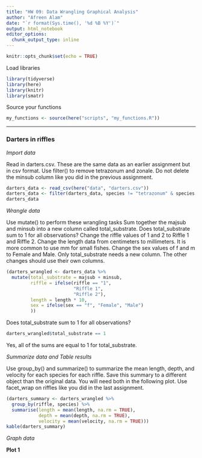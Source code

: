 ```yaml
---
title: "HW 09: Data Wrangling Graphical Analysis"
author: "Afreen Alam"
date: "`r format(Sys.time(), '%d %B %Y')`"
output: html_notebook
editor_options: 
  chunk_output_type: inline
---
```


```r
knitr::opts_chunk$set(echo = TRUE)
```

Load libraries

```r
library(tidyverse)
library(here)
library(knitr)
library(smatr)
```

Source your functions

```r
my_functions <- source(here("scripts", "my_functions.R"))
```


***
### Darters in riffles

*Import data*

Read in darters.csv. These are the same data as an earlier assignment but in csv format.
Use filter() to remove tetrazonum and zonale.
Do not delete the minsub column like you did in the previous assignment.


```r
darters_data <- read_csv(here("data", "darters.csv"))
darters_data <- filter(darters_data, species != "tetrazonum" & species != "zonale")
darters_data
```


*Wrangle data*

Use mutate() to perform these wrangling tasks
Sum together the majsub and minsub into a new column called total_substrate. Does total_substrate sum to 1 for all observations?
Change the riffle values of 1 and 2 to Riffle 1 and Riffle 2.
Change the length data from centimeters to millimeters. It is more common to use mm for small fishes.
Change the sex values of f and m to Female and Male.
Only total_substrate needs a new column. The other changes should use their own columns.


```r
(darters_wrangled <- darters_data %>%
  mutate(total_substrate = majsub + minsub,
         riffle = ifelse(riffle == "1",
                         "Riffle 1",
                         "Riffle 2"),
         length = length * 10,
         sex = ifelse(sex == "f", "Female", "Male")
         ))
```

Does total_substrate sum to 1 for all observations?

```r
darters_wrangled$total_substrate == 1
```
Yes, all of the sums are equal to 1 for total_substrate.


*Summarize data and Table results*

Use group_by() and summarize() to summarize the mean length, depth, and velocity for each species for each riffle. Save this summary to a different object than the original data. You will need both in the following plot. Use facet_wrap on riffles like you did in the last assignment.

```r
(darters_summary <- darters_wrangled %>%
  group_by(riffle, species) %>%
  summarise(length = mean(length, na.rm = TRUE),
            depth = mean(depth, na.rm = TRUE),
            velocity = mean(velocity, na.rm = TRUE)))
kable(darters_summary)
```


*Graph data*

**Plot 1**






















































